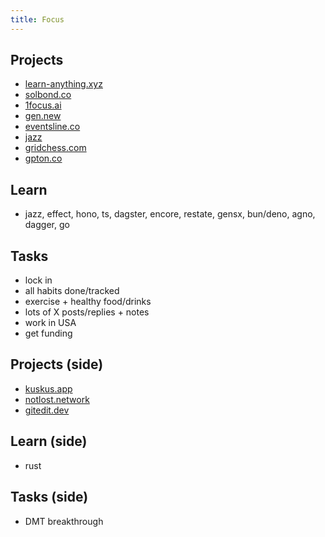 ```yaml
---
title: Focus
---
```


## Projects

- [learn-anything.xyz](https://learn-anything.xyz)
- [solbond.co](https://solbond.co)
- [1focus.ai](https://1focus.ai)
- [gen.new](https://gen.new)
- [eventsline.co](https://eventsline.co)
- [jazz](https://jazz.tools)
- [gridchess.com](https://gridchess.com)
- [gpton.co](https://gpton.co)

## Learn

- jazz, effect, hono, ts, dagster, encore, restate, gensx, bun/deno, agno, dagger, go

## Tasks

- lock in
- all habits done/tracked
- exercise + healthy food/drinks
- lots of X posts/replies + notes
- work in USA
- get funding

## Projects (side)

- [kuskus.app](https://kuskus.app)
- [notlost.network](https://notlost.network)
- [gitedit.dev](https://gitedit.dev)

## Learn (side)

- rust

## Tasks (side)

- DMT breakthrough
